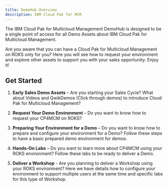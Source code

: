 ```yaml
---
title: DemoHub Overview
description: IBM Cloud Pak for MCM
---
```


<PageDescription>

The IBM Cloud Pak for Multicloud Management DemoHub is designed to be a single point of access for all Demo Assets about IBM Cloud Pak for Multicloud Management.

</PageDescription>

Are you aware that you can have a Cloud Pak for Multicloud Management on ROKS only for you? Here you will see how to request your environment and explore other assets to support you with your sales opportunity. Enjoy it!

## Get Started

1. **Early Sales Demo Assets** – Are you starting your Sales Cycle? What about Videos and QwikDemos (Click through demos) to introduce Cloud Pak for Multicloud Management?

2. **Request Your Demo Environment** – Do you want to know how to request your CP4MCM on ROKS?

3. **Preparing Your Environment for a Demo** – Do you want to know how to prepare and configure your environment for a Demo? Follow these steps to have a basic prepared demo environment for demos.

4. **Hands-On Labs** – Do you want to learn more about CP4MCM using your ROKS environment? Follow these labs to be ready to deliver a Demo.

5. **Deliver a Workshop** - Are you planning to deliver a Workshop using your ROKS environment? Here we have details how to configure your environment to support multiple users at the same time and specific labs for this type of Workshop.
